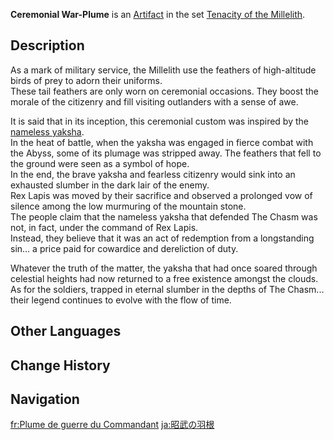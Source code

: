 {{Artifact Infobox
|image = Item Ceremonial War-Plume.png
|set   = Tenacity of the Millelith
|piece = Plume of Death
}}
{{Description|A falcon feather worn on ceremonial occasions. It displays the dignity and resolve of Liyue Harbor to the outside world.}}
'''Ceremonial War-Plume''' is an [[Artifact]] in the set [[Tenacity of the Millelith]].

==Description==
As a mark of military service, the Millelith use the feathers of high-altitude birds of prey to adorn their uniforms.<br />These tail feathers are only worn on ceremonial occasions. They boost the morale of the citizenry and fill visiting outlanders with a sense of awe.

It is said that in its inception, this ceremonial custom was inspired by the [[Bosacius|nameless yaksha]].<br />In the heat of battle, when the yaksha was engaged in fierce combat with the Abyss, some of its plumage was stripped away. The feathers that fell to the ground were seen as a symbol of hope.<br />In the end, the brave yaksha and fearless citizenry would sink into an exhausted slumber in the dark lair of the enemy.<br />Rex Lapis was moved by their sacrifice and observed a prolonged vow of silence among the low murmuring of the mountain stone.<br />The people claim that the nameless yaksha that defended The Chasm was not, in fact, under the command of Rex Lapis.<br />Instead, they believe that it was an act of redemption from a longstanding sin... a price paid for cowardice and dereliction of duty.

Whatever the truth of the matter, the yaksha that had once soared through celestial heights had now returned to a free existence amongst the clouds.<br />As for the soldiers, trapped in eternal slumber in the depths of The Chasm... their legend continues to evolve with the flow of time.

==Other Languages==
{{Other Languages
|en      = Ceremonial War-Plume
|zhs     = 昭武翎羽
|zhs_rm  = Zhāowǔ Língyǔ
|zht     = 昭武翎羽
|zht_rm  = Zhāowǔ Língyǔ
|zh_tl   = Plume of Prestige
|ja      = 昭武の羽根
|ja_rm   = Akitake no Hane
|ja_tl   = {{w|Tokugawa Akitake|Akitake}}'s Plume
|ko      = {{tt|소무|昭武}}의 깃털
|ko_rm   = Somu-ui Git'teol
|ko_tl   = Feather of Outstanding Officer
|es      = Pluma de Guerra Ceremonial
|es_tl   = Ceremonial War Plume
|fr      = Plume de guerre du Commandant
|fr_tl   = War Feather of the Commandant
|ru      = Боевое перо командира
|ru_tl   = Commander's War Feather
|th      = Ceremonial War-Plume
|vi      = Chiêu Võ Linh Vũ
|vi_tl   = 
|de      = Bekundungsfeder
|de_tl   = Proclamation Flower
|id      = Ceremonial War-Plume
|pt      = Pena Brilhante Marcial
|pt_tl   = 
|tr      = Merasim Savaş Tüyü
|tr_tl   = 
|it      = Piuma da guerra cerimoniale
|it_tl   = 
}}

==Change History==
{{Change History|1.5}}

==Navigation==
{{Artifact Set Navbox|Tenacity of the Millelith}}

[[fr:Plume de guerre du Commandant]]
[[ja:昭武の羽根]]